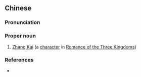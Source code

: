 {{also|张闿}}
==Chinese==
{{zh-forms|s=张闿}}

===Pronunciation===
{{zh-pron
|m=Zhāng Kǎi
|cat=pn
}}

===Proper noun===
{{zh-proper noun}}

# [[w:Zhang Kai (Three Kingdoms)|Zhang Kai]] (a [[character]] in [[w:Romance of the Three Kingdoms|Romance of the Three Kingdoms]])

===References===
* {{pedialite|張闓 (東漢)|lang=zh}}